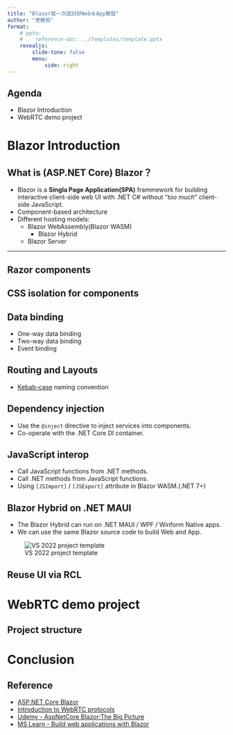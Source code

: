 ```yaml
---
title: "Blazor寫一次就討好Web＆App開發"
author: "老鮑伯"
format:
    # pptx:
    #    reference-doc: ../templates/template.pptx
    revealjs:
        slide-tone: false
        menu:
            side: right
---
```



## Agenda

* Blazor Introduction
* WebRTC demo project

# Blazor Introduction

## What is (ASP.NET Core) Blazor？

* Blazor is a **Singla Page Application(SPA)** frammework for building interactive client-side web UI with .NET C# without "*too much*" client-side JavaScript.
* Component-based architecture
* Different hosting models:
    * Blazor WebAssembly(Blazor WASM)
        * Blazor Hybrid
    * Blazor Server

---

## Razor components

## CSS isolation for components

## Data binding

* One-way data binding
* Two-way data binding
* Event binding

## Routing and Layouts

* [Kebab-case](https://developer.mozilla.org/docs/Glossary/Kebab_case) naming convention

## Dependency injection

* Use the `@inject` directive to inject services into components.
* Co-operate with the .NET Core DI container.

## JavaScript interop

* Call JavaScript functions from .NET methods.
* Call .NET methods from JavaScript functions.
* Using `[JSImport]` / `[JSExport]` attribute in Blazor WASM.(.NET 7+)

## Blazor Hybrid on .NET MAUI

* The Blazor Hybrid can run on  .NET MAUI / WPF / Winform Native apps.
* We can use the same Blazor source code to build Web and App.

![VS 2022 project template](./pics/BlazorMauiProjectTemplate.png)



## Reuse UI via RCL

# WebRTC demo project

## Project structure

# Conclusion

## Reference

* [ASP.NET Core Blazor](https://dotnet.microsoft.com/apps/aspnet/web-apps/blazor)
* [Introduction to WebRTC protocols](https://developer.mozilla.org/en-US/docs/Web/API/WebRTC_API/Protocols)
* [Udemy - AspNetCore Blazor:The Big Picture](https://www.udemy.com/course/aspnet-core-blazor-the-big-picture/)
* [MS Learn - Build web applications with Blazor](https://learn.microsoft.com/en-us/training/paths/build-web-apps-with-blazor/)